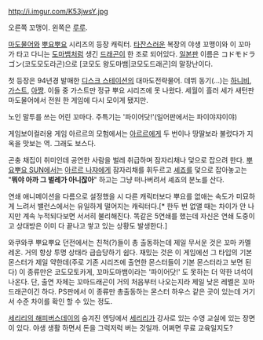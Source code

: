 http://i.imgur.com/K53jwsY.jpg

오른쪽 꼬맹이. 왼쪽은 [[루루(뿌요뿌요 시리즈)|루루]].

[[마도물어]]와 [[뿌요뿌요]] 시리즈의 등장 캐릭터. [[타잔]]스러운 복장의 야생 꼬맹이와 이 꼬마가 타고 다니는 [[도마뱀]]처럼 생긴 [[드래곤]]이 한 조로 되어있다. [[일본]]판 이름은 コドモドラゴン(코도모도라곤)으로 [코모도 왕도마뱀|코모도드래곤]의 말장난이다.

첫 등장은 94년경 발매한 [[디스크 스테이션]]의 대마도전략물어. 데뷔 동기(...)는 [[하니비]], [[가스트]], [[아쨩]]. 이들 중 가스트만 정규 뿌요 시리즈에 못 나왔다. 세월이 흘러 세가 새턴판 마도물어에서 전원 한 게임에 다시 모이게 됐지만.

노인 말투를 쓰는 어린 꼬마다. 주특기는 '파이어닷!'(일어판에서는 파이야쟈이야)

게임보이컬러용 게임 아르르의 모험에서는 [[아르르 나쟈|아르르]]에게 두 번이나 땅딸보라 불렀다가 지옥을 맛보는 역. 그래도 보스다.

곤충 채집이 취미인데 공연한 사람을 벌레 취급하며 잠자리채나 덫으로 잡으려 한다. [[뿌요뿌요 SUN]]에서는 [[아르르 나쟈]]에게 잠자리채를 휘두르고 [[셰죠 위그이|셰죠]]를 덫으로 잡아놓고는 "'''뭐야 아까 그 벌레가 아니잖아'''" 하고는 그냥 떠나버려서 셰죠의 분노를 산다.

연쇄 애니메이션을 다름으로 설정했을 시 다른 캐릭터보다 뿌요를 없애는 속도가 미묘하게 느려서 밸런스에서는 유일하게 떨어지는 캐릭터다.[* 한두 번 없앨 때는 차이가 안 나지만 계속 누적되다보면 서서히 불리해진다. 똑같은 5연쇄를 했는데 자신은 연쇄 도중이고 상대방은 이미 다 끝나고 쌓고 있는 상황도 발생한다.]

와쿠와쿠 뿌요뿌요 던전에서는 친척(?)들이 총 출동하는데 제일 무서운 것은 꼬마 카멜레온. 거의 항상 투명 상태라 급습당하기 쉽다. 재밌는 것은 이 게임에선 그 타입의 기본 몬스터가 제일 약한데(주로 기존 시리즈에 출연한 몬스터들이 기본 몬스터라고 보면 된다) 이 종류만은 코도모토카게, 꼬마도마뱀이라는 '파이어닷!' 도 못하는 더 약한 녀석이 나온다. 단, 출연 자체는 꼬마드래곤이 거의 처음부터 나오는지라 제일 낮은 레벨은 꼬마드래곤이긴 하다. PS판에서 이 종류만 총출동하는 몬스터 하우스 같은 곳이 있는데 거기서 수준 차이를 확인 할 수 있는 정도.

[[세리리의 해피버스데이]]의 숨겨진 엔딩에서 [[세리리]]가 강사로 있는 수영 교실에 있는 장면이 있다. 야생 생활 하면서 돈을 그럭저럭 버는 것일까. 어쩌면 무료 교육일지도?

